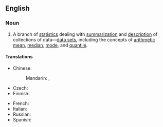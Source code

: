 ==English==
{{wikipedia}}

===Noun===
{{en-noun|-}}

# {{lb|en|statistics}} A branch of [[statistics]] dealing with [[summarization]] and [[description]] of collections of data—[[data set]]s, including the concepts of [[arithmetic mean]], [[median]], [[mode]], and [[quantile]].

====Translations====
{{trans-top|branch of statistics}}
* Chinese:
*: Mandarin: {{t|cmn|描述統計學}}, {{t|cmn|描述统计学|tr=miáoshù tǒngjìxué}}
* Czech: {{t|cs|popisná statistika|f}}
* Finnish: {{t|fi|[[deskriptiivinen]] [[tilastotiede]]}}
{{trans-mid}}
* French: {{t-needed|fr}}
* Italian: {{t+|it|statistica descrittiva|f}}
* Russian: {{t|ru|описа́тельная стати́стика|f|sc=Cyrl}}
* Spanish: {{t|es|estadística descriptiva|f}}
{{trans-bottom}}